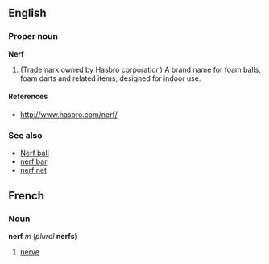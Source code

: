 == English ==
=== Proper noun ===
'''Nerf'''

# (Trademark owned by Hasbro corporation) A brand name for foam balls, foam darts and related items, designed for indoor use.

====References====

* http://www.hasbro.com/nerf/

=== See also ===

*[[Nerf ball]]
*[[nerf bar]] <!-- not a registered trademark (see entry) -->
*[[nerf net]] <!-- ditto -->

==French==
===Noun===
'''nerf''' ''m'' (''plural'' '''nerfs''')

#[[nerve]]